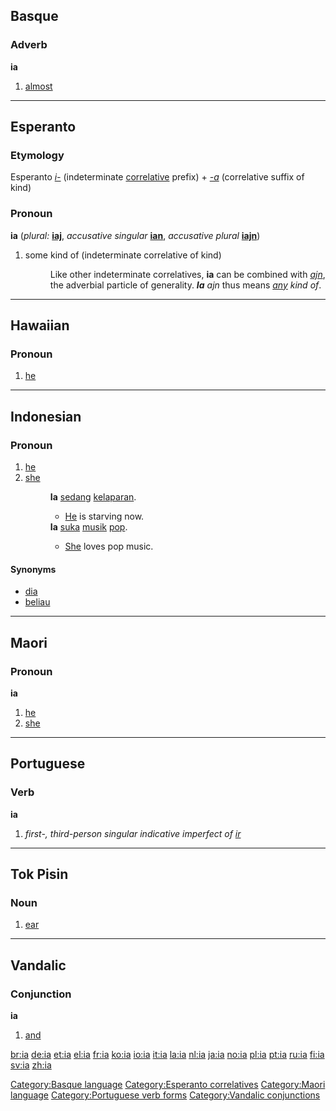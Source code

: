 {{wikipedia}}
{{also|IA|-ia|ía|iå|i-a|-ía}}
==Basque==

===Adverb===
'''ia'''

# [[almost]]

[[Category:Basque language]]

----

==Esperanto==

===Etymology===
Esperanto ''[[i-]]'' (indeterminate [[:Category:Esperanto correlatives|correlative]] prefix) + ''[[-a]]'' (correlative suffix of kind)

===Pronoun===
'''ia''' (''plural:'' '''[[iaj]]''', ''accusative singular'' '''[[ian]]''', ''accusative plural'' '''[[iajn]]''')

# some kind of (indeterminate correlative of kind)
#: Like other indeterminate correlatives, '''ia''' can be combined with ''[[ajn]]'', the adverbial particle of generality. '''''Ia''' ajn'' thus means ''[[any]] kind of''.

{{eo BRO|1}}
[[Category:Esperanto correlatives]]

----

==Hawaiian==

===Pronoun===
{{haw-pron}}

# [[he]]

----

==Indonesian==

===Pronoun===
{{infl|id|pronoun}}

# [[he]]
# [[she]]
#: '''Ia''' [[sedang]] [[lapar|kelaparan]].
#:* [[he|He]] is starving now.
#: '''Ia''' [[suka]] [[musik]] [[pop]].
#:* [[she|She]] loves pop music.

====Synonyms====
* [[dia]]
* [[beliau]]


----

==Maori==

===Pronoun===
'''ia'''

# [[he]]
# [[she]]

[[Category:Maori language]]

----

==Portuguese==

===Verb===
'''ia'''

# ''first-, third-person singular indicative imperfect of [[ir]]''

[[Category:Portuguese verb forms]]

----

==Tok Pisin==

===Noun===
{{infl|tpi|noun}}

#{{anatomy|lang=tpi}} [[ear]]

----

==Vandalic==

===Conjunction===
'''ia'''

# [[and]]

[[Category:Vandalic conjunctions]]

[[br:ia]]
[[de:ia]]
[[et:ia]]
[[el:ia]]
[[fr:ia]]
[[ko:ia]]
[[io:ia]]
[[it:ia]]
[[la:ia]]
[[nl:ia]]
[[ja:ia]]
[[no:ia]]
[[pl:ia]]
[[pt:ia]]
[[ru:ia]]
[[fi:ia]]
[[sv:ia]]
[[zh:ia]]
